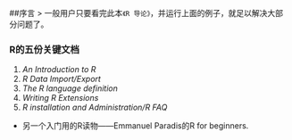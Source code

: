 ##序言
> 一般用户只要看完此本`《R 导论》`，并运行上面的例子，就足以解决大部分问题了。 

### R的五份关键文档

1. *An Introduction to R*  
2. *R Data Import/Export*  
3. *The R language definition*  
4. *Writing R Extensions*  
5. *R installation and Administration/R FAQ*

* 另一个入门用的R读物——Emmanuel Paradis的R for beginners.
